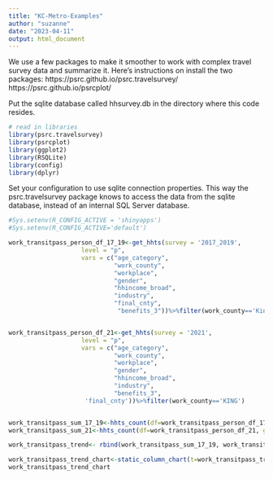 ```yaml
---
title: "KC-Metro-Examples"
author: "suzanne"
date: "2023-04-11"
output: html_document
---
```

We use a few packages to make it smoother to work with complex travel survey data and summarize it.
Here's instructions on install the two packages:
https://psrc.github.io/psrc.travelsurvey/
https://psrc.github.io/psrcplot/

Put the sqlite database called hhsurvey.db in the directory where this code resides.

```r
# read in libraries
library(psrc.travelsurvey)
library(psrcplot)
library(ggplot2)
library(RSQLite)
library(config)
library(dplyr)

```

Set your configuration to use sqlite connection properties. This way the psrc.travelsurvey package knows to access the data from the sqlite database, instead of an internal SQL Server database.
```r
#Sys.setenv(R_CONFIG_ACTIVE = 'shinyapps')
#Sys.setenv(R_CONFIG_ACTIVE='default')

```




```r

work_transitpass_person_df_17_19<-get_hhts(survey = '2017_2019',
                    level = "p",
                    vars = c("age_category",
                             "work_county",
                             "workplace",
                             "gender",
                             "hhincome_broad",
                             "industry", 
                             "final_cnty",
                              "benefits_3"))%>%filter(work_county=='King County')



```



```r

work_transitpass_person_df_21<-get_hhts(survey = '2021',
                    level = "p",
                    vars = c("age_category",
                             "work_county",
                             "workplace",
                             "gender",
                             "hhincome_broad",
                             "industry",
                             "benefits_3",
                     'final_cnty'))%>%filter(work_county=='KING')



```



```r
work_transitpass_sum_17_19<-hhts_count(df=work_transitpass_person_df_17_19, group_vars=c('benefits_3'), incl_na=FALSE)%>%filter(benefits_3!='Total')
work_transitpass_sum_21<-hhts_count(df=work_transitpass_person_df_21, group_vars=c('benefits_3'), incl_na=FALSE)%>%filter(benefits_3!='Total')
```                                  
                                  
                                  
```r
work_transitpass_trend<- rbind(work_transitpass_sum_17_19, work_transitpass_sum_21)
```

```r

work_transitpass_trend_chart<-static_column_chart(t=work_transitpass_trend, x='benefits_3', y='share', fill='survey', moe='share_moe')
work_transitpass_trend_chart
```

